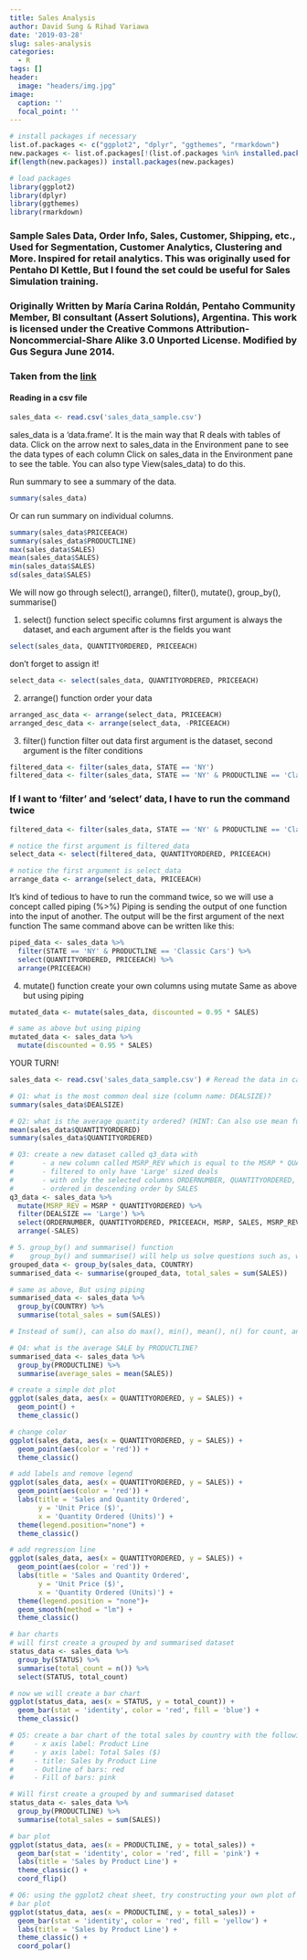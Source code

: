 ```yaml
---
title: Sales Analysis
author: David Sung & Rihad Variawa
date: '2019-03-28'
slug: sales-analysis
categories:
  - R
tags: []
header:
  image: "headers/img.jpg"
image:
  caption: ''
  focal_point: ''
---
```


```r
# install packages if necessary
list.of.packages <- c("ggplot2", "dplyr", "ggthemes", "rmarkdown")
new.packages <- list.of.packages[!(list.of.packages %in% installed.packages()[,"Package"])]
if(length(new.packages)) install.packages(new.packages)

# load packages
library(ggplot2)
library(dplyr)
library(ggthemes)
library(rmarkdown)
```

### Sample Sales Data, Order Info, Sales, Customer, Shipping, etc., Used for Segmentation, Customer Analytics, Clustering and More. Inspired for retail analytics. This was originally used for Pentaho DI Kettle, But I found the set could be useful for Sales Simulation training.

### Originally Written by María Carina Roldán, Pentaho Community Member, BI consultant (Assert Solutions), Argentina. This work is licensed under the Creative Commons Attribution-Noncommercial-Share Alike 3.0 Unported License. Modified by Gus Segura June 2014.

### Taken from the [link](https://www.kaggle.com/kyanyoga/sample-sales-data/version/1#_=_)

#### Reading in a csv file

```r
sales_data <- read.csv('sales_data_sample.csv')
```

sales_data is a 'data.frame'. It is the main way that R deals with tables of data.
Click on the arrow next to sales_data in the Environment pane to see the data types of each column
Click on sales_data in the Environment pane to see the table. You can also type View(sales_data) to do this.

Run summary to see a summary of the data.

```r
summary(sales_data)
```

Or can run summary on individual columns.

```r
summary(sales_data$PRICEEACH)
summary(sales_data$PRODUCTLINE)
max(sales_data$SALES)
mean(sales_data$SALES)
min(sales_data$SALES)
sd(sales_data$SALES)
```

We will now go through select(), arrange(), filter(), mutate(), group_by(), summarise()

1. select() function
select specific columns
first argument is always the dataset, and each argument after is the fields you want

```r
select(sales_data, QUANTITYORDERED, PRICEEACH)
```

don't forget to assign it!

```r
select_data <- select(sales_data, QUANTITYORDERED, PRICEEACH)
```

2. arrange() function
order your data

```r
arranged_asc_data <- arrange(select_data, PRICEEACH)
arranged_desc_data <- arrange(select_data, -PRICEEACH)
```

3. filter() function
filter out data
first argument is the dataset, second argument is the filter conditions

```r
filtered_data <- filter(sales_data, STATE == 'NY')
filtered_data <- filter(sales_data, STATE == 'NY' & PRODUCTLINE == 'Classic Cars')
```

### If I want to 'filter' and 'select' data, I have to run the command twice

```r
filtered_data <- filter(sales_data, STATE == 'NY' & PRODUCTLINE == 'Classic Cars')

# notice the first argument is filtered_data
select_data <- select(filtered_data, QUANTITYORDERED, PRICEEACH)

# notice the first argument is select_data
arrange_data <- arrange(select_data, PRICEEACH) 
```

It's kind of tedious to have to run the command twice, so we will use a concept called piping (%>%)
Piping is sending the output of one function into the input of another. The output will be the first argument of the next function
The same command above can be written like this:

```r
piped_data <- sales_data %>%
  filter(STATE == 'NY' & PRODUCTLINE == 'Classic Cars') %>%
  select(QUANTITYORDERED, PRICEEACH) %>%
  arrange(PRICEEACH)
```

4. mutate() function
create your own columns using mutate
Same as above but using piping

```r
mutated_data <- mutate(sales_data, discounted = 0.95 * SALES)

# same as above but using piping
mutated_data <- sales_data %>%
  mutate(discounted = 0.95 * SALES)
```

YOUR TURN!

```r
sales_data <- read.csv('sales_data_sample.csv') # Reread the data in case you made any changes to it
```

```r
# Q1: what is the most common deal size (column name: DEALSIZE)?
summary(sales_data$DEALSIZE)
```

```r
# Q2: what is the average quantity ordered? (HINT: Can also use mean function)
mean(sales_data$QUANTITYORDERED)
summary(sales_data$QUANTITYORDERED)
```

```r
# Q3: create a new dataset called q3_data with 
#       - a new column called MSRP_REV which is equal to the MSRP * QUANTITYORDERED
#       - filtered to only have 'Large' sized deals 
#       - with only the selected columns ORDERNUMBER, QUANTITYORDERED, PRICEEACH, MSRP, SALES, MSRP_REV
#       - ordered in descending order by SALES
q3_data <- sales_data %>% 
  mutate(MSRP_REV = MSRP * QUANTITYORDERED) %>% 
  filter(DEALSIZE == 'Large') %>% 
  select(ORDERNUMBER, QUANTITYORDERED, PRICEEACH, MSRP, SALES, MSRP_REV) %>% 
  arrange(-SALES)
```

```r
# 5. group_by() and summarise() function
#    group_by() and summarise() will help us solve questions such as, what are the total sales by country?
grouped_data <- group_by(sales_data, COUNTRY)
summarised_data <- summarise(grouped_data, total_sales = sum(SALES))

# same as above, But using piping
summarised_data <- sales_data %>%
  group_by(COUNTRY) %>%
  summarise(total_sales = sum(SALES))
```

```r
# Instead of sum(), can also do max(), min(), mean(), n() for count, and others

# Q4: what is the average SALE by PRODUCTLINE?
summarised_data <- sales_data %>% 
  group_by(PRODUCTLINE) %>% 
  summarise(average_sales = mean(SALES))
```

```r
# create a simple dot plot
ggplot(sales_data, aes(x = QUANTITYORDERED, y = SALES)) +
  geom_point() +
  theme_classic()
```

```r
# change color
ggplot(sales_data, aes(x = QUANTITYORDERED, y = SALES)) +
  geom_point(aes(color = 'red')) +
  theme_classic()
```

```r
# add labels and remove legend
ggplot(sales_data, aes(x = QUANTITYORDERED, y = SALES)) +
  geom_point(aes(color = 'red')) +
  labs(title = 'Sales and Quantity Ordered',
       y = 'Unit Price ($)',
       x = 'Quantity Ordered (Units)') + 
  theme(legend.position="none") +
  theme_classic()
```

```r
# add regression line
ggplot(sales_data, aes(x = QUANTITYORDERED, y = SALES)) +
  geom_point(aes(color = 'red')) +
  labs(title = 'Sales and Quantity Ordered',
       y = 'Unit Price ($)',
       x = 'Quantity Ordered (Units)') + 
  theme(legend.position = "none")+
  geom_smooth(method = "lm") +
  theme_classic()
```

```r
# bar charts
# will first create a grouped by and summarised dataset
status_data <- sales_data %>%
  group_by(STATUS) %>%
  summarise(total_count = n()) %>%
  select(STATUS, total_count)
```

```r
# now we will create a bar chart
ggplot(status_data, aes(x = STATUS, y = total_count)) +
  geom_bar(stat = 'identity', color = 'red', fill = 'blue') +
  theme_classic()
```

```r
# Q5: create a bar chart of the total sales by country with the following properties:
#     - x axis label: Product Line
#     - y axis label: Total Sales ($)
#     - title: Sales by Product Line
#     - Outline of bars: red
#     - Fill of bars: pink

# Will first create a grouped by and summarised dataset
status_data <- sales_data %>%
  group_by(PRODUCTLINE) %>%
  summarise(total_sales = sum(SALES))
```

```r
# bar plot
ggplot(status_data, aes(x = PRODUCTLINE, y = total_sales)) +
  geom_bar(stat = 'identity', color = 'red', fill = 'pink') +
  labs(title = 'Sales by Product Line') +
  theme_classic() +
  coord_flip()
```

```r
# Q6: using the ggplot2 cheat sheet, try constructing your own plot of choice!
# bar plot
ggplot(status_data, aes(x = PRODUCTLINE, y = total_sales)) +
  geom_bar(stat = 'identity', color = 'red', fill = 'yellow') +
  labs(title = 'Sales by Product Line') +
  theme_classic() +
  coord_polar()
```
